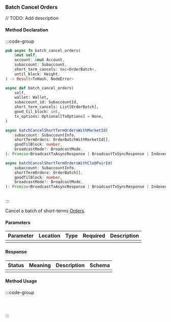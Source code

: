 ### Batch Cancel Orders

// TODO: Add description

#### Method Declaration

:::code-group

```rust [Rust]
pub async fn batch_cancel_orders(
    &mut self,
    account: &mut Account,
    subaccount: Subaccount,
    short_term_cancels: Vec<OrderBatch>,
    until_block: Height,
) -> Result<TxHash, NodeError>
```

```python [Python]
async def batch_cancel_orders(
    self,
    wallet: Wallet,
    subaccount_id: SubaccountId,
    short_term_cancels: List[OrderBatch],
    good_til_block: int,
    tx_options: Optional[TxOptions] = None,
)
```

```typescript [TypeScript]
async batchCancelShortTermOrdersWithMarketId(
    subaccount: SubaccountInfo,
    shortTermOrders: OrderBatchWithMarketId[],
    goodTilBlock: number,
    broadcastMode?: BroadcastMode,
): Promise<BroadcastTxAsyncResponse | BroadcastTxSyncResponse | IndexedTx>

async batchCancelShortTermOrdersWithClobPairId(
    subaccount: SubaccountInfo,
    shortTermOrders: OrderBatch[],
    goodTilBlock: number,
    broadcastMode?: BroadcastMode,
): Promise<BroadcastTxAsyncResponse | BroadcastTxSyncResponse | IndexedTx>
```

```url [API]
```

:::

Cancel a batch of short-terms [Orders].

[Orders]: https://docs.rs/dydx-proto/0.2.0/x86_64-unknown-linux-gnu/dydx_proto/dydxprotocol/clob/struct.Order.html

#### Parameters

| Parameter | Location | Type  | Required | Description |
| --------- | -------- | ----- | -------- | ----------- |
|           |          |       |          |             |

#### Response

| Status | Meaning | Description | Schema |
| ------ | ------- | ----------- | ------ |
|        |         |             |        |

#### Method Usage

:::code-group

```rust [Rust]
```

```python [Python]

```

```typescript [TypeScript]

```

:::
